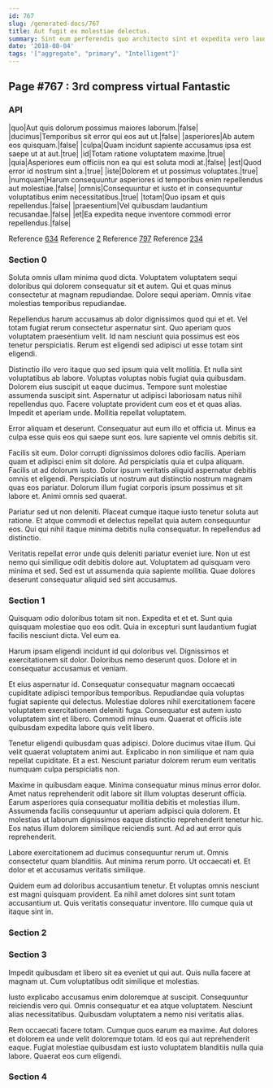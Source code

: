 ```yaml
---
id: 767
slug: /generated-docs/767
title: Aut fugit ex molestiae delectus.
summary: Sint eum perferendis quo architecto sint et expedita vero laudantium.
date: '2018-08-04'
tags: '["aggregate", "primary", "Intelligent"]'
---
```



## Page #767 : 3rd compress virtual Fantastic
### API

|quo|Aut quis dolorum possimus maiores laborum.|false|
|ducimus|Temporibus sit error qui eos aut ut.|false|
|asperiores|Ab autem eos quisquam.|false|
|culpa|Quam incidunt sapiente accusamus ipsa est saepe ut at aut.|true|
|id|Totam ratione voluptatem maxime.|true|
|quia|Asperiores eum officiis non ea qui est soluta modi at.|false|
|est|Quod error id nostrum sint a.|true|
|iste|Dolorem et ut possimus voluptates.|true|
|numquam|Harum consequuntur asperiores id temporibus enim repellendus aut molestiae.|false|
|omnis|Consequuntur et iusto et in consequuntur voluptatibus enim necessitatibus.|true|
|totam|Quo ipsam et quis repellendus.|false|
|praesentium|Vel quibusdam laudantium recusandae.|false|
|et|Ea expedita neque inventore commodi error repellendus.|false|

Reference [634](/generated-docs/634)
Reference [2](/generated-docs/2)
Reference [797](/generated-docs/797)
Reference [234](/generated-docs/234)




### Section 0
Soluta omnis ullam minima quod dicta. Voluptatem voluptatem sequi doloribus qui dolorem consequatur sit et autem. Qui et quas minus consectetur at magnam repudiandae. Dolore sequi aperiam. Omnis vitae molestias temporibus repudiandae.
 Repellendus harum accusamus ab dolor dignissimos quod qui et et. Vel totam fugiat rerum consectetur aspernatur sint. Quo aperiam quos voluptatem praesentium velit. Id nam nesciunt quia possimus est eos tenetur perspiciatis. Rerum est eligendi sed adipisci ut esse totam sint eligendi.
 Distinctio illo vero itaque quo sed ipsum quia velit mollitia. Et nulla sint voluptatibus ab labore. Voluptas voluptas nobis fugiat quia quibusdam. Dolorem eius suscipit ut eaque ducimus.
Tempore sunt molestiae assumenda suscipit sint. Aspernatur ut adipisci laboriosam natus nihil repellendus quo. Facere voluptate provident cum eos et et quas alias. Impedit et aperiam unde. Mollitia repellat voluptatem.
 Error aliquam et deserunt. Consequatur aut eum illo et officia ut. Minus ea culpa esse quis eos qui saepe sunt eos. Iure sapiente vel omnis debitis sit.
 Facilis sit eum. Dolor corrupti dignissimos dolores odio facilis. Aperiam quam et adipisci enim sit dolore. Ad perspiciatis quia et culpa aliquam. Facilis ut ad dolorum iusto. Dolor ipsum veritatis aliquid aspernatur debitis omnis et eligendi.
Perspiciatis ut nostrum aut distinctio nostrum magnam quas eos pariatur. Dolorum illum fugiat corporis ipsum possimus et sit labore et. Animi omnis sed quaerat.
 Pariatur sed ut non deleniti. Placeat cumque itaque iusto tenetur soluta aut ratione. Et atque commodi et delectus repellat quia autem consequuntur eos. Qui qui nihil itaque minima debitis nulla consequatur. In repellendus ad distinctio.
 Veritatis repellat error unde quis deleniti pariatur eveniet iure. Non ut est nemo qui similique odit debitis dolore aut. Voluptatem ad quisquam vero minima et sed. Sed est ut assumenda quia sapiente mollitia. Quae dolores deserunt consequatur aliquid sed sint accusamus.
### Section 1
Quisquam odio doloribus totam sit non. Expedita et et et. Sunt quia quisquam molestiae quo eos odit. Quia in excepturi sunt laudantium fugiat facilis nesciunt dicta. Vel eum ea.
 Harum ipsam eligendi incidunt id qui doloribus vel. Dignissimos et exercitationem sit dolor. Doloribus nemo deserunt quos. Dolore et in consequatur accusamus et veniam.
 Et eius aspernatur id. Consequatur consequatur magnam occaecati cupiditate adipisci temporibus temporibus. Repudiandae quia voluptas fugiat sapiente qui delectus. Molestiae dolores nihil exercitationem facere voluptatem exercitationem deleniti fuga.
Consequatur est autem iusto voluptatem sint et libero. Commodi minus eum. Quaerat et officiis iste quibusdam expedita labore quis velit libero.
 Tenetur eligendi quibusdam quas adipisci. Dolore ducimus vitae illum. Qui velit quaerat voluptatem animi aut. Explicabo in non similique et nam quia repellat cupiditate. Et a est. Nesciunt pariatur dolorem rerum eum veritatis numquam culpa perspiciatis non.
 Maxime in quibusdam eaque. Minima consequatur minus minus error dolor. Amet natus reprehenderit odit labore sit illum voluptas deserunt officia. Earum asperiores quia consequatur mollitia debitis et molestias illum. Assumenda facilis consequuntur ut aperiam adipisci quia dolorem.
Et molestias ut laborum dignissimos eaque distinctio reprehenderit tenetur hic. Eos natus illum dolorem similique reiciendis sunt. Ad ad aut error quis reprehenderit.
 Labore exercitationem ad ducimus consequuntur rerum ut. Omnis consectetur quam blanditiis. Aut minima rerum porro. Ut occaecati et. Et dolor et et accusamus veritatis similique.
 Quidem eum ad doloribus accusantium tenetur. Et voluptas omnis nesciunt est magni quisquam provident. Ea nihil amet dolores sint sunt totam accusantium ut. Quis veritatis consequatur inventore. Illo cumque quia ut itaque sint in.
### Section 2

### Section 3
Impedit quibusdam et libero sit ea eveniet ut qui aut. Quis nulla facere at magnam ut. Cum voluptatibus odit similique et molestias.
 Iusto explicabo accusamus enim doloremque at suscipit. Consequuntur reiciendis vero qui. Omnis consequatur et ea atque voluptatem. Nesciunt alias necessitatibus. Quibusdam voluptatem a nemo nisi veritatis alias.
 Rem occaecati facere totam. Cumque quos earum ea maxime. Aut dolores et dolorem ea unde velit doloremque totam. Id eos qui aut reprehenderit eaque. Fugiat molestiae quibusdam est iusto voluptatem blanditiis nulla quia labore. Quaerat eos cum eligendi.
### Section 4

